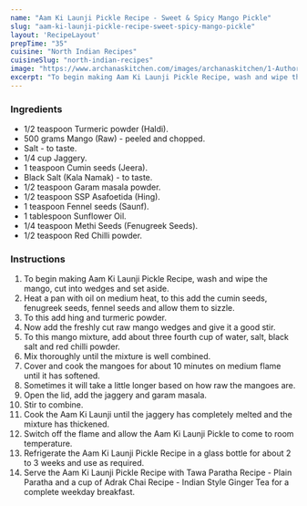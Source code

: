 ---
name: "Aam Ki Launji Pickle Recipe - Sweet & Spicy Mango Pickle"
slug: "aam-ki-launji-pickle-recipe-sweet-spicy-mango-pickle"
layout: 'RecipeLayout'
prepTime: "35"
cuisine: "North Indian Recipes"
cuisineSlug: "north-indian-recipes"
image: "https://www.archanaskitchen.com/images/archanaskitchen/1-Author/poojanadkarni/Aam_Ki_Launji_SSP_Step_By_Step_30_1600.jpg"
excerpt: "To begin making Aam Ki Launji Pickle Recipe, wash and wipe the mango, cut into wedges and set aside"
---

### Ingredients

- 1/2 teaspoon Turmeric powder (Haldi).
- 500 grams Mango (Raw) - peeled and chopped.
- Salt - to taste.
- 1/4 cup Jaggery.
- 1 teaspoon Cumin seeds (Jeera).
- Black Salt (Kala Namak) - to taste.
- 1/2 teaspoon Garam masala powder.
- 1/2 teaspoon SSP Asafoetida (Hing).
- 1 teaspoon Fennel seeds (Saunf).
- 1 tablespoon Sunflower Oil.
- 1/4 teaspoon Methi Seeds (Fenugreek Seeds).
- 1/2 teaspoon Red Chilli powder.

### Instructions

1. To begin making Aam Ki Launji Pickle Recipe, wash and wipe the mango, cut into wedges and set aside.
1. Heat a pan with oil on medium heat, to this add the cumin seeds, fenugreek seeds, fennel seeds and allow them to sizzle.
1. To this add hing and turmeric powder.
1. Now add the freshly cut raw mango wedges and give it a good stir.
1. To this mango mixture, add about three fourth cup of water, salt, black salt and red chilli powder.
1. Mix thoroughly until the mixture is well combined.
1. Cover and cook the mangoes for about 10 minutes on medium flame until it has softened.
1. Sometimes it will take a little longer based on how raw the mangoes are.
1. Open the lid, add the jaggery and garam masala.
1. Stir to combine.
1. Cook the Aam Ki Launji until the jaggery has completely melted and the mixture has thickened.
1. Switch off the flame and allow the Aam Ki Launji Pickle to come to room temperature.
1. Refrigerate the Aam Ki Launji Pickle Recipe in a glass bottle for about 2 to 3 weeks and use as required.
1. Serve the Aam Ki Launji Pickle Recipe with Tawa Paratha Recipe - Plain Paratha and a cup of Adrak Chai Recipe - Indian Style Ginger Tea for a complete weekday breakfast.
